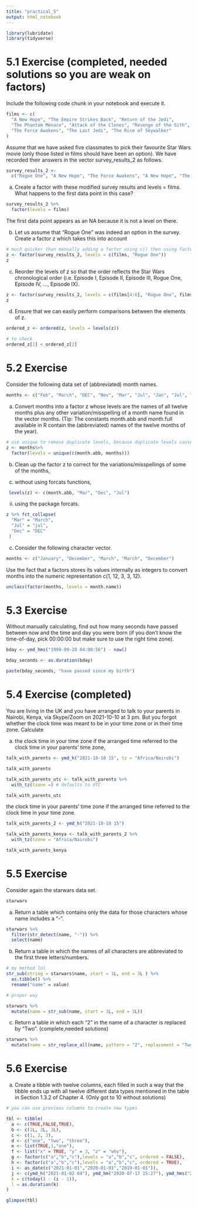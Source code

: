 ```yaml
---
title: "practical_5"
output: html_notebook
---
```


```r
library(lubridate)
library(tidyverse)
```

# 5.1 Exercise (completed, needed solutions so you are weak on factors)

Include the following code chunk in your notebook and execute it.

```r
films <- c(
  "A New Hope", "The Empire Strikes Back", "Return of the Jedi",  
  "The Phantom Menace", "Attack of the Clones", "Revenge of the Sith", 
  "The Force Awakens", "The Last Jedi", "The Rise of Skywalker"
)
```

Assume that we have asked five classmates to pick their favourite Star Wars movie (only those listed in films should have been an option). We have recorded their answers in the vector survey_results_2 as follows.

```r
survey_results_2 <- 
  c("Rogue One", "A New Hope", "The Force Awakens", "A New Hope", "The Empire Strikes Back")
```

a. Create a factor with these modified survey results and levels = films. What happens to the first data point in this case?

```r

survey_results_2 %>%
  factor(levels = films)
```

The first data point appears as an NA because it is not a level on there.


b. Let us assume that “Rogue One” was indeed an option in the survey. Create a factor z which takes this into account

```r
# much quicker than manually adding a factor using c() then using factor again
z <- factor(survey_results_2, levels = c(films, "Rogue One"))
z
```

c. Reorder the levels of z so that the order reflects the Star Wars chronological order (i.e. Episode I, Episode II, Episode III, Rogue One, Episode IV, …, Episode IX).

```r
z <- factor(survey_results_2, levels = c(films[4:6], "Rogue One", films[c(1:3, 7:9)]))
z
```

d. Ensure that we can easily perform comparisons between the elements of z.

```r
ordered_z <- ordered(z, levels = levels(z))

# to check
ordered_z[1] < ordered_z[2] 

```


# 5.2 Exercise
Consider the following data set of (abbreviated) month names.

```r
months <- c("Feb", "March", "DEC", "Nov", "Mar", "Jul", "Jan", "Jul", "jul")
```


a. Convert months into a factor z whose levels are the names of all twelve months plus any other variation/misspelling of a month name found in the vector months. (Tip: The constants month.abb and month.full available in R contain the (abbreviated) names of the twelve months of the year).

```r
# use unique to remove duplicate levels, because duplicate levels cause an error
z <- months%>%
  factor(levels = unique(c(month.abb, months)))

```


b. Clean up the factor z to correct for the variations/misspellings of some of the months,

i. without using forcats functions,

```r
 levels(z) <- c(month.abb, "Mar", "Dec", "Jul")
```


ii. using the package forcats.

```r
z %>% fct_collapse(
  "Mar" = "March",
  "Jul" = "jul",
  "Dec" = "DEC"
 )
```


c. Consider the following character vector.

```r
months <- c("January", "December", "March", "March", "December")
```

Use the fact that a factors stores its values internally as integers to convert months into the numeric representation c(1, 12, 3, 3, 12).

```r
unclass(factor(months, levels = month.name))
```

# 5.3 Exercise
Without manually calculating, find out how many seconds have passed between now and the time and day you were born (if you don’t know the time-of-day, pick 00:00:00 but make sure to use the right time zone).

```r
bday <- ymd_hms("1999-09-28 04:00:56") - now()

bday_seconds <- as.duration(bday)

paste(bday_seconds, "have passed since my birth")
```

# 5.4 Exercise (completed)

You are living in the UK and you have arranged to talk to your parents in Nairobi, Kenya, via Skype/Zoom on 2021-10-10 at 3 pm. But you forgot whether the clock time was meant to be in your time zone or in their time zone. Calculate

a. the clock time in your time zone if the arranged time referred to the clock time in your parents’ time zone,

```r
talk_with_parents <- ymd_h("2021-10-10 15", tz = "Africa/Nairobi")

talk_with_parents

talk_with_parents_utc <- talk_with_parents %>%
  with_tz(tzone =) # defaults to UTC

talk_with_parents_utc
```


the clock time in your parents’ time zone if the arranged time referred to the clock time in your time zone.


```r
talk_with_parents_2 <- ymd_h("2021-10-10 15")

talk_with_parents_kenya <- talk_with_parents_2 %>%
  with_tz(tzone = "Africa/Nairobi")

talk_with_parents_kenya
```


# 5.5 Exercise

Consider again the starwars data set.

```r
starwars
```

a. Return a table which contains only the data for those characters whose name includes a “-”. 

```r
starwars %>%
  filter(str_detect(name, "-")) %>%
  select(name)
```


b. Return a table in which the names of all characters are abbreviated to the first three letters/numbers.

```r
# my method lol
str_sub(string = starwars$name, start = 1L, end = 3L ) %>%
  as.tibble() %>%
  rename("name" = value)

# proper way

starwars %>%
  mutate(name = str_sub(name, start = 1L, end = 3L))
```
c. Return a table in which each “2” in the name of a character is replaced by “Two”. (complete,needed solutions)

```r
starwars %>% 
  mutate(name = str_replace_all(name, pattern = "2", replacement = "Two"))
```


# 5.6 Exercise

a. Create a tibble with twelve columns, each filled in such a way that the tibble ends up with all twelve different data types mentioned in the table in Section 1.3.2 of Chapter 4. (Only got to 10 without solutions)

```r
# you can use previous columns to create new types

tbl <- tibble(
  a <- c(TRUE,FALSE,TRUE),
  b <- c(1L, 2L, 3L),
  c <- c(1, 2, 3),
  d <- c("one", "two", "three"),
  e <- list(TRUE,1,"one"),
  f <- list("x" = TRUE, "y" = 3, "z" = "why"),
  g <- factor(c("a","b","c"),levels = "a","b","c", ordered = FALSE),
  h <- factor(c("a","b","c"),levels = "a","b","c", ordered = TRUE),
  i <- as_date(c("2021-01-01","2020-01-01","2019-01-01")),
  j <- c(ymd_h("2021-01-02 04"), ymd_hm("2020-07-17 15:27"), ymd_hms("2019-09-28 18:30:30", tz = "Africa/Accra")),
  k = c(today() - (i - 1)),
  l = as.duration(k)
)

```

```r
glimpse(tbl)
```

